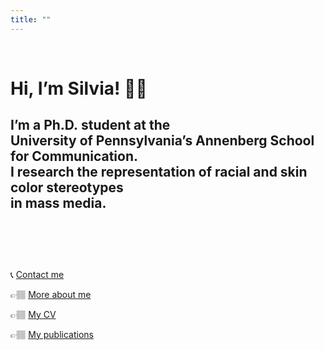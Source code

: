 ```yaml
---
title: ""
---
```

<br>

# Hi, I'm Silvia! 👋🏽

## I'm a Ph.D. student at the<br>University of Pennsylvania's Annenberg School for Communication.<br>I research the representation of racial and skin color stereotypes<br>in mass media.<br><br><br><br>

📞 <a href="contact.html">Contact me</a>

👉🏽 <a href="about.html">More about me</a>

👉🏽 <a href="CV.pdf" download>My CV</a>

👉🏽 <a href="https://scholar.google.com/citations?user=bEIbJF8AAAAJ&hl=en" target="_blank">My publications</a>

